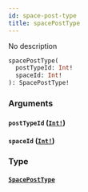 ```yaml
---
id: space-post-type
title: spacePostType
---
```


No description

```graphql
spacePostType(
  postTypeId: Int!
  spaceId: Int!
): SpacePostType!

```

### Arguments

#### `postTypeId` ([`Int!`](/docs/graphql/scalars/int))

#### `spaceId` ([`Int!`](/docs/graphql/scalars/int))

### Type

#### [`SpacePostType`](/docs/graphql/objects/space-post-type)
